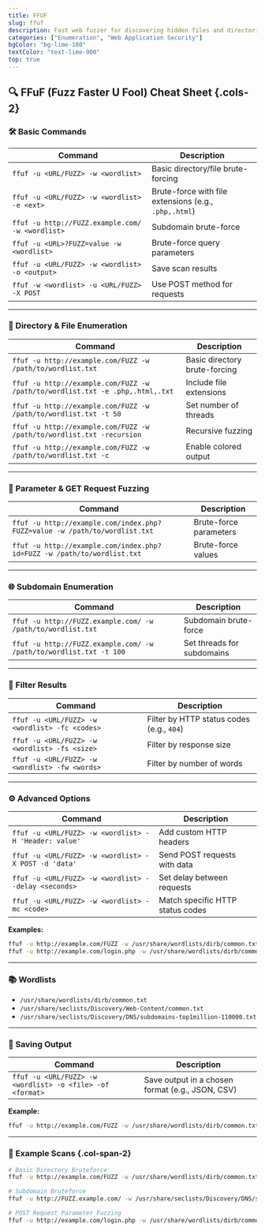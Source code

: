 ```yaml
---
title: FFUF
slug: ffuf
description: Fast web fuzzer for discovering hidden files and directories.
categories: ["Enumeration", "Web Application Security"]
bgColor: "bg-lime-100"
textColor: "text-lime-900"
top: true
---
```


## 🔍 FFuF (Fuzz Faster U Fool) Cheat Sheet {.cols-2}

### 🛠️ Basic Commands

| Command                                          | Description                                           |
| ------------------------------------------------ | ----------------------------------------------------- |
| `ffuf -u <URL/FUZZ> -w <wordlist>`               | Basic directory/file brute-forcing                    |
| `ffuf -u <URL/FUZZ> -w <wordlist> -e <ext>`      | Brute-force with file extensions (e.g., `.php,.html`) |
| `ffuf -u http://FUZZ.example.com/ -w <wordlist>` | Subdomain brute-force                                 |
| `ffuf -u <URL>?FUZZ=value -w <wordlist>`         | Brute-force query parameters                          |
| `ffuf -u <URL/FUZZ> -w <wordlist> -o <output>`   | Save scan results                                     |
| `ffuf -w <wordlist> -u <URL/FUZZ> -X POST`       | Use POST method for requests                          |

---

### 📁 Directory & File Enumeration

| Command                                                                       | Description                   |
| ----------------------------------------------------------------------------- | ----------------------------- |
| `ffuf -u http://example.com/FUZZ -w /path/to/wordlist.txt`                    | Basic directory brute-forcing |
| `ffuf -u http://example.com/FUZZ -w /path/to/wordlist.txt -e .php,.html,.txt` | Include file extensions       |
| `ffuf -u http://example.com/FUZZ -w /path/to/wordlist.txt -t 50`              | Set number of threads         |
| `ffuf -u http://example.com/FUZZ -w /path/to/wordlist.txt -recursion`         | Recursive fuzzing             |
| `ffuf -u http://example.com/FUZZ -w /path/to/wordlist.txt -c`                 | Enable colored output         |

---

### 🔗 Parameter & GET Request Fuzzing

| Command                                                                    | Description            |
| -------------------------------------------------------------------------- | ---------------------- |
| `ffuf -u http://example.com/index.php?FUZZ=value -w /path/to/wordlist.txt` | Brute-force parameters |
| `ffuf -u http://example.com/index.php?id=FUZZ -w /path/to/wordlist.txt`    | Brute-force values     |

---

### 🌐 Subdomain Enumeration

| Command                                                            | Description                |
| ------------------------------------------------------------------ | -------------------------- |
| `ffuf -u http://FUZZ.example.com/ -w /path/to/wordlist.txt`        | Subdomain brute-force      |
| `ffuf -u http://FUZZ.example.com/ -w /path/to/wordlist.txt -t 100` | Set threads for subdomains |

---

### 🎯 Filter Results

| Command                                        | Description                               |
| ---------------------------------------------- | ----------------------------------------- |
| `ffuf -u <URL/FUZZ> -w <wordlist> -fc <codes>` | Filter by HTTP status codes (e.g., `404`) |
| `ffuf -u <URL/FUZZ> -w <wordlist> -fs <size>`  | Filter by response size                   |
| `ffuf -u <URL/FUZZ> -w <wordlist> -fw <words>` | Filter by number of words                 |

---

### ⚙️ Advanced Options

| Command                                               | Description                      |
| ----------------------------------------------------- | -------------------------------- |
| `ffuf -u <URL/FUZZ> -w <wordlist> -H 'Header: value'` | Add custom HTTP headers          |
| `ffuf -u <URL/FUZZ> -w <wordlist> -X POST -d 'data'`  | Send POST requests with data     |
| `ffuf -u <URL/FUZZ> -w <wordlist> --delay <seconds>`  | Set delay between requests       |
| `ffuf -u <URL/FUZZ> -w <wordlist> -mc <code>`         | Match specific HTTP status codes |

**Examples:**

```bash
ffuf -u http://example.com/FUZZ -w /usr/share/wordlists/dirb/common.txt -H "Authorization: Bearer <token>"
ffuf -u http://example.com/login.php -w /usr/share/wordlists/dirb/common.txt -X POST -d "username=FUZZ&password=123456"
```

---

### 📚 Wordlists

- `/usr/share/wordlists/dirb/common.txt`
- `/usr/share/seclists/Discovery/Web-Content/common.txt`
- `/usr/share/seclists/Discovery/DNS/subdomains-top1million-110000.txt`

---

### 💾 Saving Output

| Command                                                   | Description                                      |
| --------------------------------------------------------- | ------------------------------------------------ |
| `ffuf -u <URL/FUZZ> -w <wordlist> -o <file> -of <format>` | Save output in a chosen format (e.g., JSON, CSV) |

**Example:**

```bash
ffuf -u http://example.com/FUZZ -w /usr/share/wordlists/dirb/common.txt -o results.json -of json

```

---

### 🧪 Example Scans {.col-span-2}

```bash
# Basic Directory Bruteforce
ffuf -u http://example.com/FUZZ -w /usr/share/wordlists/dirb/common.txt

# Subdomain Bruteforce
ffuf -u http://FUZZ.example.com/ -w /usr/share/seclists/Discovery/DNS/subdomains-top1million-5000.txt

# POST Request Parameter Fuzzing
ffuf -u http://example.com/login.php -w /usr/share/wordlists/dirb/common.txt -X POST -d "username=FUZZ&password=123456"

```
